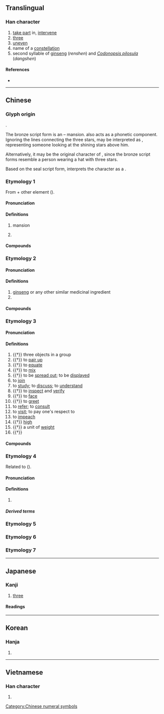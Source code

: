 {{character info/new}}
{{also|参|蔘|叄}}
==Translingual==
{{ja-forms|[[参]]|[[参]]|參}}

===Han character===
{{Han char|rn=28|rad=厶|as=09|sn=11|four=23202|canj=IIIH|ids=⿱𠫯彡}}

# [[take part]] in, [[intervene]]
# [[three]]
# [[uneven]]
# name of a [[constellation]]
# second syllable of [[ginseng]] (''renshen'') and ''[[Codonopsis pilosula]]'' (''dangshen'')

====References====
* {{Han ref|kx=0164.280|dkj=03098|dj=0372.280|hdz=10387.230|uh=53C3|ud=21443|bh=B0D1|bd=45265}}

----

==Chinese==

===Glyph origin===
{{Han etyl}}
{{Han simp|曑|f=晶|t=厽}}.

The bronze script form is an {{Han compound|晶|光|彡|ls=ic|nocap=1|t1=stars|t2=light; brightness|t3=light rays}} – {{w|Three Stars (Chinese constellation)|Three Stars}} mansion. {{och-l|彡}} also acts as a phonetic component. Ignoring the lines connecting the three stars, {{zh-l|*光}} may be interpreted as {{zh-l|*卩|kneeling person}}, representing someone looking at the shining stars above him.

Alternatively, it may be the original character of {{och-l|簪|hairpin}}, since the bronze script forms resemble a person wearing a hat with three stars.

Based on the seal script form, ''{{w|Shuowen}}'' interprets the character as a {{Han compound|晶|㐱|ls=psc|nocap=1|c1=s|c2=p|t1=stars}}.

===Etymology 1===
{{zh-forms|s=参|alt=曑,叄,㕘,叅}}
From {{och-l|三|[[three]]}} + other element ({{zh-ref|Schuessler, 2007}}).

====Pronunciation====
{{zh-pron
|m=shēn
|c=sam1
|mn=xm:sim/qz:serm
|cat=pn
|mc=1
|oc=4,5
}}

====Definitions====
{{zh-hanzi}}

# {{zh-div|宿}} {{lb|zh|Chinese astronomy}} {{w|Three Stars (Chinese constellation)|Three Stars}} mansion {{gloss|one of the {{w|Twenty-Eight Mansions}}}}
# {{surname|lang=zh}}

====Compounds====
{{zh-der|參辰日月|動如參商|參商|參辰|卯酉參辰|參辰卯酉|日月參辰|月落參橫|斗轉參橫|略無參商|曾參殺人|捫參歷井}}

===Etymology 2===
{{zh-forms|s=参|t2=蔘|alt=薓,葠,蓡,叄,㕘,叅}}
{{rfe|zh}}

====Pronunciation====
{{zh-pron
|m=shēn
|c=sam1
|mn=xm,tp,kh,hc,sx,km,mg:sim/qz,lk:serm/xm,mg:song/zz,tn,tc,sx,yl:som
|cat=n
|mc=1
|oc=n,5
}}

====Definitions====
{{zh-hanzi}}

# [[ginseng]] or any other similar medicinal ingredient
# {{zh-short|海參|[[sea cucumber]]}}

====Compounds====
{{zh-der|人參果|刺參|丹參|人參|參湯|土參|海參|海參崴|玄參|沙參|西洋參|苦參|高麗參|血參}}

===Etymology 3===
{{zh-forms|s=参|alt=叄,㕘,叅}}
{{rfe|zh|derived from 三? related to 審?}}

====Pronunciation====
{{zh-pron
|m=cān
|c=caam1,cam1
|c_note=cam1 - rare
|mn=chham
|mc=3
|oc=1
|cat=n,v,a,cls
}}

====Definitions====
{{zh-hanzi}}

# {{†}} three objects in a group
# {{†}} to [[pair up]]
# {{†}} to [[equate]]
# {{†}} to [[mix]]
# {{†}} to be [[spread out]]; to be [[display]]ed
# to [[join]]
# to [[study]]; to [[discuss]]; to [[understand]]
# {{†}} to [[inspect]] and [[verify]]
# {{†}} to [[face]]
# {{†}} to [[greet]]
# to [[refer]]; to [[consult]]
# to [[visit]]; to pay one's respect to
# to [[impeach]]
# {{†}} [[high]]
# {{†}} a unit of [[weight]]
# {{†}} {{zh-alt-form|驂}}

====Compounds====
{{zh-der|參展|參堂|參考|參假|參前落後|功過參半|憂喜參半|參靈|參雜|參校|參戰|參訂|參伍|參觀|參軍|參孫|內參|參贊|參透|參考書|利弊參半|參政權|同參|形名參同|免參|參知政事|參驗|參看|參拜|參與|參革|參酌|參話頭|參破|參同契|參度|參選|公眾參與|參請|參天|參場|參劾|喝參|參頭|參預|參賽|參議院|參議會|參議|參譚|參謁|參見|參禪|參照|參朝|參政|參悟|參半|參加|參佐|參本|參閱|參將|參事|參謀|參數|參綜|早參|晨參暮省|拔地參天|晚參|朝參暮禮|疑信參半|打參|毀譽參半|暮禮晨參|晨參暮禮|放參|飽參|筆參造化|魚頭參政|說參請|違紀參選|聯合參謀}}

===Etymology 4===
{{zh-forms|s=参|alt=叄,㕘,叅}}
Related to {{och-l|巉|[[craggy]]}} ({{zh-ref|Schuessler, 2007}}).

====Pronunciation====
{{zh-pron
|m=cēn
|c=caam1,cam1
|c_note=cam1 - rare
|mn=xm:chhim/xm:chham/qz:chherm
|cat=n,v
|mc=2
|oc=2,4
}}

====Definitions====
{{zh-hanzi}}

# {{zh-only|參差||參錯}}

=====Derived terms=====
{{zh-der|參差不齊|參差|參錯|玉參差}}

===Etymology 5===
{{zh-see|叄|v|three}}

===Etymology 6===
{{zh-see|摻|v|a genre of drum music}}

===Etymology 7===
{{zh-see|糝|v|mixed; impure}}

[[Category:Chinese numeral symbols]]

----

==Japanese==

===Kanji===
{{ja-kanji|grade=|rs=厶09|style=ky|shin=参}}

# [[three]]

====Readings====
{{ja-readings
|goon=[[さん]] (san), [[しん]] (shin), [[そん]] (son)
|kanon=[[さん]] (san), [[しん]] (shin)
|kun=[[まいる]] ([[参る]], mairu)
}}

----

==Korean==

===Hanja===
{{ko-hanja|hangeul=[[참]], [[삼]]|rv=cham, sam|mr=ch'am, sam|y=cham, sam}}

# {{defn|lang=ko|sort=厶09}}

----

==Vietnamese==

===Han character===
{{vi-hantu|[[tham]], [[sâm]]|rs=厶09}}

# {{defn|lang=vi|sort=厶09}}